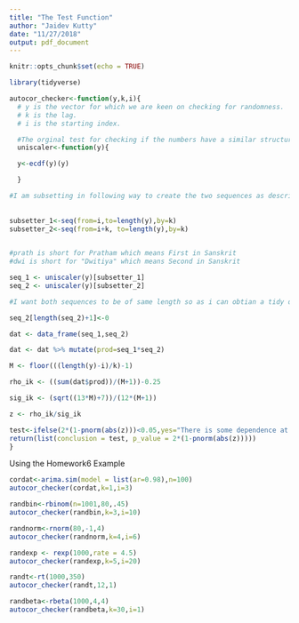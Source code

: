 ```yaml
---
title: "The Test Function"
author: "Jaidev Kutty"
date: "11/27/2018"
output: pdf_document
---
```


```r
knitr::opts_chunk$set(echo = TRUE)

library(tidyverse)
```








```r

autocor_checker<-function(y,k,i){
  # y is the vector for which we are keen on checking for randomness.
  # k is the lag.
  # i is the starting index.

  #The orginal test for checking if the numbers have a similar structure to a Uniform(0,1) distrubtion as that is a method to generate random number generators. And i need to convert
  uniscaler<-function(y){

  y<-ecdf(y)(y)

  }

#I am subsetting in following way to create the two sequences as described in the test.   
  
  
subsetter_1<-seq(from=i,to=length(y),by=k)  
subsetter_2<-seq(from=i+k, to=length(y),by=k)
 

#prath is short for Pratham which means First in Sanskrit
#dwi is short for "Dwitiya" which means Second in Sanskrit

seq_1 <- uniscaler(y)[subsetter_1]
seq_2 <- uniscaler(y)[subsetter_2]

#I want both sequences to be of same length so as i can obtian a tidy dataframe.I add element '0' to seq_2 vector.

seq_2[length(seq_2)+1]<-0

dat <- data_frame(seq_1,seq_2)

dat <- dat %>% mutate(prod=seq_1*seq_2)

M <- floor(((length(y)-i)/k)-1)

rho_ik <- ((sum(dat$prod))/(M+1))-0.25

sig_ik <- (sqrt((13*M)+7))/(12*(M+1))

z <- rho_ik/sig_ik

test<-ifelse(2*(1-pnorm(abs(z)))<0.05,yes="There is some dependence at this lag",no="No dependency found for this lag")
return(list(conclusion = test, p_value = 2*(1-pnorm(abs(z)))))
}


```




Using the Homework6 Example
```r
cordat<-arima.sim(model = list(ar=0.98),n=100)
autocor_checker(cordat,k=1,i=3)
```


```r
randbin<-rbinom(n=1001,80,.45)
autocor_checker(randbin,k=3,i=10)
```

```r
randnorm<-rnorm(80,-1,4)
autocor_checker(randnorm,k=4,i=6)
```

```r
randexp <- rexp(1000,rate = 4.5)
autocor_checker(randexp,k=5,i=20)
```

```r
randt<-rt(1000,350)
autocor_checker(randt,12,1)
```

```r
randbeta<-rbeta(1000,4,4)
autocor_checker(randbeta,k=30,i=1)
```

